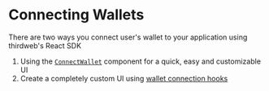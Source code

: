 
# Connecting Wallets

There are two ways you connect user's wallet to your application using thirdweb's React SDK

1. Using the [`ConnectWallet`](/react-native/v0/components/ConnectWallet) component for a quick, easy and customizable UI
2. Create a completely custom UI using [wallet connection hooks](/react-native/v0/connecting-wallets/custom-ui)

<DocLink
	href="/react-native/v0/wallets"
	className="p-4 border rounded-lg hover:border-accent-500 hover:bg-b-700 block"
	children="Supported Wallets"
/>
